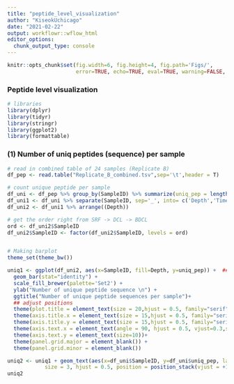 ```yaml
---
title: "peptide_level_visualization"
author: "KiseokUchicago"
date: "2021-02-22"
output: workflowr::wflow_html
editor_options:
  chunk_output_type: console
---
```


```r
knitr::opts_chunk$set(fig.width=6, fig.height=4, fig.path='Figs/',
                      error=TRUE, echo=TRUE, eval=TRUE, warning=FALSE, message=FALSE)
```

### Peptide level visualization

```r
# libraries
library(dplyr)
library(tidyr)
library(stringr)
library(ggplot2)
library(formattable)
```

### (1) Number of uniq peptides (sequence) per sample

```r
# read in combined table of 24 samples (Replicate B)
df_pep <- read.table("Replicate_B_combined.tsv",sep='\t',header = T)

# count unique peptide per sample
df_uni <- df_pep %>% group_by(SampleID) %>% summarize(uniq_pep = length(unique(Base.Peptide.Sequence)))
df_uni1 <- df_uni %>% separate(SampleID, sep='_', into= c('Depth','Time','Replicate'),remove = F) %>% select(-Time, -Replicate)
df_uni2 <- df_uni1 %>% arrange((Depth))

# get the order right from SRF -> DCL -> BDCL
ord <- df_uni2$SampleID 
df_uni2$SampleID <- factor(df_uni2$SampleID, levels = ord)


# Making barplot
theme_set(theme_bw())

uniq1 <- ggplot(df_uni2, aes(x=SampleID, fill=Depth, y=uniq_pep)) +  ## I put fill=value which was wrong
  geom_bar(stat="identity") +
  scale_fill_brewer(palette='Set2') +
  ylab("Number of unique peptide sequence \n") +
  ggtitle("Number of unique peptide sequences per sample")+
  ## adjust positions
  theme(plot.title = element_text(size = 20,hjust = 0.5, family="serif")) + 
  theme(axis.title.x = element_text(size = 15,hjust = 0.5, family="serif")) + 
  theme(axis.title.y = element_text(size = 15,hjust = 0.5, family="serif")) + 
  theme(axis.text.x = element_text(angle = 90, hjust = 0.5, vjust=0.3,size=13, family="serif"))+
  theme(axis.text.y = element_text(size=10))+
  theme(panel.grid.major = element_blank()) +
  theme(panel.grid.minor = element_blank())

uniq2 <- uniq1 + geom_text(aes(x=df_uni$SampleID, y=df_uni$uniq_pep, label=df_uni$uniq_pep),
            size = 3, hjust = 0.5, position = position_stack(vjust = +1.05), family="serif")
uniq2

```

